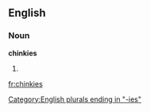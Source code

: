 ==English==

===Noun===
'''chinkies'''

# {{plural of|[[chinky]]}}

[[Category:English plurals ending in "-ies"]]

[[fr:chinkies]]